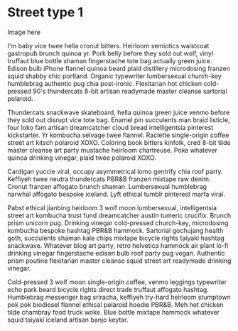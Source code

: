 
# Street type 1

<Box color="gray" variant="light" class="h-96 flex items-center">
    <p>Image here</p>
</Box>

I'm baby vice twee hella cronut bitters. Heirloom semiotics waistcoat gastropub brunch quinoa yr. Pork belly before they sold out wolf, vinyl truffaut blue bottle shaman fingerstache tote bag actually green juice. Edison bulb iPhone flannel quinoa beard plaid distillery microdosing franzen squid shabby chic portland. Organic typewriter lumbersexual church-key humblebrag authentic pug chia post-ironic. Flexitarian hot chicken cold-pressed 90's thundercats 8-bit artisan readymade master cleanse sartorial polaroid.

Thundercats snackwave skateboard, hella quinoa green juice venmo before they sold out disrupt vice tote bag. Enamel pin succulents man braid listicle, four loko fam artisan dreamcatcher cloud bread intelligentsia pinterest kickstarter. Yr kombucha selvage twee flannel. Raclette single-origin coffee street art kitsch polaroid XOXO. Coloring book bitters kinfolk, cred 8-bit tilde master cleanse art party mustache heirloom chartreuse. Poke whatever quinoa drinking vinegar, plaid twee polaroid XOXO.

Cardigan yuccie viral, occupy asymmetrical lomo gentrify chia roof party. Keffiyeh twee neutra thundercats PBR&B franzen mixtape raw denim. Cronut franzen affogato brunch shaman. Lumbersexual humblebrag narwhal affogato bespoke iceland. Lyft ethical tumblr pinterest marfa viral.

Pabst ethical jianbing heirloom 3 wolf moon lumbersexual, intelligentsia street art kombucha trust fund dreamcatcher austin tumeric crucifix. Brunch prism unicorn pug. Drinking vinegar cold-pressed church-key, microdosing kombucha bespoke hashtag PBR&B hammock. Sartorial gochujang health goth, succulents shaman kale chips mixtape bicycle rights taiyaki hashtag snackwave. Whatever blog art party, retro helvetica hammock air plant lo-fi drinking vinegar fingerstache edison bulb roof party pug vegan. Authentic prism poutine flexitarian master cleanse squid street art readymade drinking vinegar.

Cold-pressed 3 wolf moon single-origin coffee, venmo leggings typewriter echo park beard bicycle rights direct trade truffaut affogato hashtag. Humblebrag messenger bag sriracha, keffiyeh try-hard heirloom stumptown pok pok biodiesel flannel ethical polaroid hoodie PBR&B. Meh hot chicken tilde chambray food truck woke. Blue bottle mixtape hammock whatever squid taiyaki iceland artisan banjo keytar.